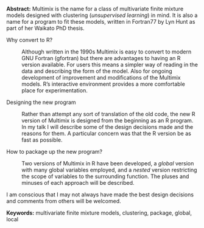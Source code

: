 <span>**Abstract:**</span> Multimix is the name for a class of multivariate finite mixture models
designed with clustering (<span>*unsupervised learning*</span>)
in mind. It is also a name for a program to fit these models,
written in Fortran77 by Lyn Hunt as part of her Waikato PhD thesis.

 Why convert to R?

:   Although written in the 1990s Multimix is easy to convert to modern
    GNU Fortran (gfortran) but there are advantages to having an R
    version available. For users this means a simpler way of reading in
    the data and describing the form of the model. Also for ongoing
    development of improvement and modifications of the Multimix models.
    R’s interactive environment provides a more comfortable place
    for experimentation.

Designing the new program

:   Rather than attempt any sort of translation of the old code, the new
    R version of Multimix is designed from the beginning as an
    R program. In my talk I will describe some of the design decisions
    made and the reasons for them. A particular concern was that the R
    version be as fast as possible.

 How to package up the new program?

:   Two versions of Multimix in R have been developed, a
    <span>*global*</span> version with many global variables employed,
    and a <span>*nested*</span> version restricting the scope of
    variables to the surrounding function. The pluses and minuses of
    each approach will be described.

I am conscious that I may not always have made the best design decisions
and comments from others will be welcomed.

<span>**Keywords:**</span> multivariate finite mixture models,
clustering, package, global, local
